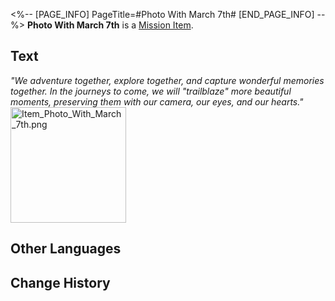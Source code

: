 <%-- [PAGE_INFO]
PageTitle=#Photo With March 7th#
[END_PAGE_INFO] --%>
{{Item Infobox
|id          = 149958
|image       = Item Photo With March 7th.png{{subst:void|<!--$UPLOAD:<<SpriteOutput/ItemFigures/149958.png>-<Item Photo With March 7th.png>-<Item Icons>>-->}}
|type        = Mission Item
|invCategory = Missions
|rarity      = 3
|effect      = 
|description = (Trailblazer) and March 7th's group photo.
}}
{{Description|''"We adventure together, explore together, and capture wonderful memories together. In the journeys to come, we will "trailblaze" more beautiful moments, preserving them with our camera, our eyes, and our hearts."''}}
'''Photo With March 7th''' is a [[Mission Item]].

==Text==
<div align="center">{{Color|Keyword|(Trailblazer) and March 7th}}</div>
''"We adventure together, explore together, and capture wonderful memories together. In the journeys to come, we will "trailblaze" more beautiful moments, preserving them with our camera, our eyes, and our hearts."''
[[File:Item Photo With March 7th.png|185px]]{{subst:void|<!--$UPLOAD:<<SpriteOutput/Quest/GuessTheSilhouette/GuessTheSilhouettePhoto64.png>-<Item Photo With March 7th.png>-<Item Images>>-->}}

==Other Languages==
{{Other Languages
|en   = Photo With March 7th
|zhs  = 与三月七的合照
|zht  = 與三月七的合照
|ja   = 三月なのかとのツーショット
|ko   = Mar. 7th와 함께 찍은 사진
|es   = Foto con Siete de Marzo
|fr   = Photo avec March 7th
|ru   = Фотография с Март 7
|th   = รูปคู่กับ March 7th
|vi   = Ảnh Chụp Cùng March 7th
|de   = Foto mit 7. März
|id   = Foto dengan March 7th
|pt   = Foto com a 7 de Março
}}

==Change History==
{{Change History|1.5}}